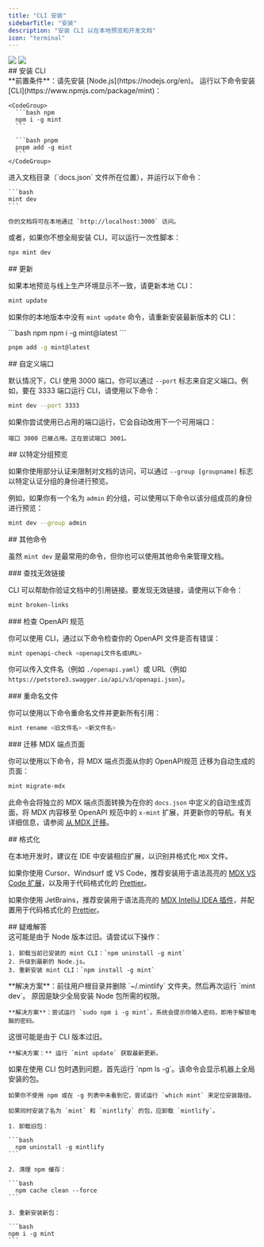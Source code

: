 ```yaml
---
title: "CLI 安装"
sidebarTitle: "安装"
description: "安装 CLI 以在本地预览和开发文档"
icon: "terminal"
---
```


<img className="block dark:hidden my-0 pointer-events-none" src="/images/installation/local-development-light.png" />

<img className="hidden dark:block my-0 pointer-events-none" src="/images/installation/local-development-dark.png" />

<div id="installing-the-cli">
  ## 安装 CLI
</div>

<Info>
  **前置条件**：请先安装 [Node.js](https://nodejs.org/en)。
</Info>

<Steps>
  <Step title="安装 CLI">
    运行以下命令安装 [CLI](https://www.npmjs.com/package/mint)：

    <CodeGroup>
      ```bash npm
      npm i -g mint
      ```

      ```bash pnpm
      pnpm add -g mint
      ```
    </CodeGroup>
  </Step>

  <Step title="本地预览">
    进入文档目录（`docs.json` 文件所在位置），并运行以下命令：

    ```bash
    mint dev
    ```

    你的文档将可在本地通过 `http://localhost:3000` 访问。
  </Step>
</Steps>

或者，如果你不想全局安装 CLI，可以运行一次性脚本：

```bash
npx mint dev
```

<div id="updates">
  ## 更新
</div>

如果本地预览与线上生产环境显示不一致，请更新本地 CLI：

```bash
mint update
```

如果你的本地版本中没有 `mint update` 命令，请重新安装最新版本的 CLI：

<CodeGroup>
  ```bash npm
  npm i -g mint@latest
  ```

  ```bash pnpm
  pnpm add -g mint@latest
  ```
</CodeGroup>

<div id="custom-ports">
  ## 自定义端口
</div>

默认情况下，CLI 使用 3000 端口。你可以通过 `--port` 标志来自定义端口。例如，要在 3333 端口运行 CLI，请使用以下命令：

```bash
mint dev --port 3333
```

如果你尝试使用已占用的端口运行，它会自动改用下一个可用端口：

```mdx
端口 3000 已被占用。正在尝试端口 3001。
```

<div id="previewing-as-a-specific-group">
  ## 以特定分组预览
</div>

如果你使用部分认证来限制对文档的访问，可以通过 `--group [groupname]` 标志以特定认证分组的身份进行预览。

例如，如果你有一个名为 `admin` 的分组，可以使用以下命令以该分组成员的身份进行预览：

```bash
mint dev --group admin
```

<div id="additional-commands">
  ## 其他命令
</div>

虽然 `mint dev` 是最常用的命令，但你也可以使用其他命令来管理文档。

<div id="finding-broken-links">
  ### 查找无效链接
</div>

CLI 可以帮助你验证文档中的引用链接。要发现无效链接，请使用以下命令：

```bash
mint broken-links
```

<div id="checking-openapi-spec">
  ### 检查 OpenAPI 规范
</div>

你可以使用 CLI，通过以下命令检查你的 OpenAPI 文件是否有错误：

```bash
mint openapi-check <openapi文件名或URL>
```

你可以传入文件名（例如 `./openapi.yaml`）或 URL（例如 `https://petstore3.swagger.io/api/v3/openapi.json`）。

<div id="renaming-files">
  ### 重命名文件
</div>

你可以使用以下命令重命名文件并更新所有引用：

```bash
mint rename <旧文件名> <新文件名>
```

<div id="migrating-mdx-endpoint-pages">
  ### 迁移 MDX 端点页面
</div>

你可以使用以下命令，将 MDX 端点页面从你的 OpenAPI规范 迁移为自动生成的页面：

```bash
mint migrate-mdx
```

此命令会将独立的 MDX 端点页面转换为在你的 `docs.json` 中定义的自动生成页面，将 MDX 内容移至 OpenAPI 规范中的 `x-mint` 扩展，并更新你的导航。有关详细信息，请参阅 [从 MDX 迁移](/zh/zh/api-playground/migrating-from-mdx)。

<div id="formatting">
  ## 格式化
</div>

在本地开发时，建议在 IDE 中安装相应扩展，以识别并格式化 `MDX` 文件。

如果你使用 Cursor、Windsurf 或 VS Code，推荐安装用于语法高亮的 [MDX VS Code 扩展](https://marketplace.visualstudio.com/items?itemName=unifiedjs.vscode-mdx)，以及用于代码格式化的 [Prettier](https://marketplace.visualstudio.com/items?itemName=esbenp.prettier-vscode)。

如果你使用 JetBrains，推荐安装用于语法高亮的 [MDX IntelliJ IDEA 插件](https://plugins.jetbrains.com/plugin/14944-mdx)，并配置用于代码格式化的 [Prettier](https://prettier.io/docs/webstorm)。

<div id="troubleshooting">
  ## 疑难解答
</div>

<AccordionGroup>
  <Accordion title="错误：无法在 darwin-arm64 运行时加载 “sharp” 模块">
    这可能是由于 Node 版本过旧。请尝试以下操作：

    1. 卸载当前已安装的 mint CLI：`npm uninstall -g mint`
    2. 升级到最新的 Node.js。
    3. 重新安装 mint CLI：`npm install -g mint`
  </Accordion>

  <Accordion title="问题：遇到未知错误">
    **解决方案**：前往用户根目录并删除 `~/.mintlify` 文件夹。然后再次运行 `mint dev`。
  </Accordion>

  <Accordion title="错误：permission denied">
    原因是缺少全局安装 Node 包所需的权限。

    **解决方案**：尝试运行 `sudo npm i -g mint`。系统会提示你输入密码，即用于解锁电脑的密码。
  </Accordion>

  <Accordion title="本地预览与线上文档显示不一致">
    这很可能是由于 CLI 版本过旧。

    **解决方案：** 运行 `mint update` 获取最新更新。
  </Accordion>

  <Accordion title="mintlify 与 mint 包">
    如果在使用 CLI 包时遇到问题，首先运行 `npm ls -g`。该命令会显示机器上全局安装的包。

    如果你不使用 npm 或在 -g 列表中未看到它，尝试运行 `which mint` 来定位安装路径。

    如果同时安装了名为 `mint` 和 `mintlify` 的包，应卸载 `mintlify`。

    1. 卸载旧包：

    ```bash
      npm uninstall -g mintlify
    ```

    2. 清理 npm 缓存：

    ```bash
      npm cache clean --force
    ```

    3. 重新安装新包：

    ```bash
    npm i -g mint
    ```
  </Accordion>
</AccordionGroup>